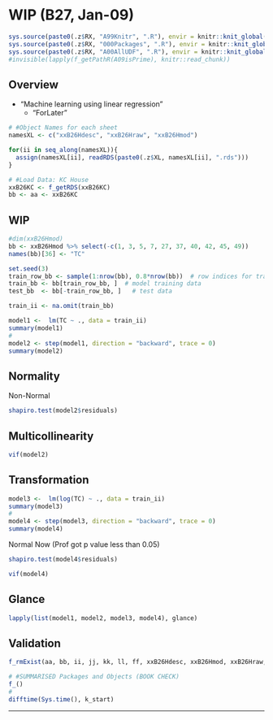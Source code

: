 # WIP (B27, Jan-09) {#b27}

```r
sys.source(paste0(.z$RX, "A99Knitr", ".R"), envir = knitr::knit_global())
sys.source(paste0(.z$RX, "000Packages", ".R"), envir = knitr::knit_global())
sys.source(paste0(.z$RX, "A00AllUDF", ".R"), envir = knitr::knit_global())
#invisible(lapply(f_getPathR(A09isPrime), knitr::read_chunk))
```


## Overview

- "Machine learning using linear regression"
  - "ForLater"

```r
# #Object Names for each sheet
namesXL <- c("xxB26Hdesc", "xxB26Hraw", "xxB26Hmod")
```

```r
for(ii in seq_along(namesXL)){
  assign(namesXL[ii], readRDS(paste0(.z$XL, namesXL[ii], ".rds")))
}
```

```r
# #Load Data: KC House
xxB26KC <- f_getRDS(xxB26KC)
bb <- aa <- xxB26KC
```


## WIP


```r
#dim(xxB26Hmod)
bb <- xxB26Hmod %>% select(-c(1, 3, 5, 7, 27, 37, 40, 42, 45, 49))
names(bb)[36] <- "TC"
```



```r
set.seed(3)
train_row_bb <- sample(1:nrow(bb), 0.8*nrow(bb))  # row indices for training data: 80:20
train_bb <- bb[train_row_bb, ]  # model training data
test_bb  <- bb[-train_row_bb, ]   # test data
```


```r
train_ii <- na.omit(train_bb)
```


```r
model1 <-  lm(TC ~ ., data = train_ii)
summary(model1)
#
model2 <- step(model1, direction = "backward", trace = 0)
summary(model2)

```



## Normality

Non-Normal

```r
shapiro.test(model2$residuals)
```



## Multicollinearity

```r
vif(model2)
```


## Transformation

```r
model3 <-  lm(log(TC) ~ ., data = train_ii)
summary(model3)
#
model4 <- step(model3, direction = "backward", trace = 0)
summary(model4)
```

Normal Now (Prof got p value less than 0.05)

```r
shapiro.test(model4$residuals)
```



```r
vif(model4)
```

## Glance


```r
lapply(list(model1, model2, model3, model4), glance)
```

## Validation {.unlisted .unnumbered .tabset .tabset-fade}

```r
f_rmExist(aa, bb, ii, jj, kk, ll, ff, xxB26Hdesc, xxB26Hmod, xxB26Hraw, xxB26KC, namesXL)
```

```r
# #SUMMARISED Packages and Objects (BOOK CHECK)
f_()
#
difftime(Sys.time(), k_start)
```

****
